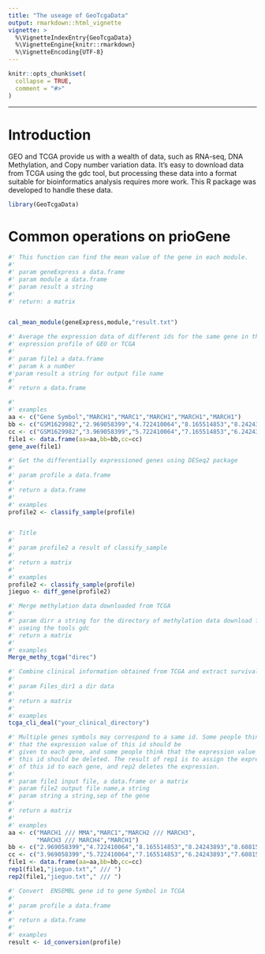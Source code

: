 ```yaml
---
title: "The useage of GeoTcgaData"
output: rmarkdown::html_vignette
vignette: >
  %\VignetteIndexEntry{GeoTcgaData}
  %\VignetteEngine{knitr::rmarkdown}
  %\VignetteEncoding{UTF-8}
---
```


```r
knitr::opts_chunk$set(
  collapse = TRUE,
  comment = "#>"
)
```
--------
# Introduction
GEO and TCGA provide us with a wealth of data, such as RNA-seq, DNA Methylation, 
and Copy number variation data. It's easy to download data from TCGA using the 
gdc tool, but processing these data into a format suitable for bioinformatics 
analysis requires more work. This R package was developed to handle these data.


```r
library(GeoTcgaData)
```

# Common operations on prioGene
```r

#' This function can find the mean value of the gene in each module.
#'
#' param geneExpress a data.frame
#' param module a data.frame
#' param result a string
#'
#' return: a matrix


cal_mean_module(geneExpress,module,"result.txt")

#' Average the expression data of different ids for the same gene in the chip
#' expression profile of GEO or TCGA
#'
#' param file1 a data.frame
#' param k a number
#'param result a string for output file name
#'
#' return a data.frame

#'
#' examples
aa <- c("Gene Symbol","MARCH1","MARC1","MARCH1","MARCH1","MARCH1")
bb <- c("GSM1629982","2.969058399","4.722410064","8.165514853","8.24243893","8.60815086")
cc <- c("GSM1629982","3.969058399","5.722410064","7.165514853","6.24243893","7.60815086")
file1 <- data.frame(aa=aa,bb=bb,cc=cc)
gene_ave(file1)

#' Get the differentially expressioned genes using DESeq2 package 
#'
#' param profile a data.frame
#'
#' return a data.frame
#'
#' examples
profile2 <- classify_sample(profile)


#' Title
#'
#' param profile2 a result of classify_sample
#'
#' return a matrix
#'
#' examples
profile2 <- classify_sample(profile)
jieguo <- diff_gene(profile2)

#' Merge methylation data downloaded from TCGA
#'
#' param dirr a string for the directory of methylation data download from tcga
#' useing the tools gdc
#' return a matrix
#'
#' examples
Merge_methy_tcga("direc")

#' Combine clinical information obtained from TCGA and extract survival data
#'
#' param Files_dir1 a dir data
#'
#' return a matrix
#'
#' examples
tcga_cli_deal("your_clinical_directory")

#' Multiple genes symbols may correspond to a same id. Some people think 
#' that the expression value of this id should be 
#' given to each gene, and some people think that the expression value of
#' this id should be deleted. The result of rep1 is to assign the expression
#' of this id to each gene, and rep2 deletes the expression.
#'
#' param file1 input file, a data.frame or a matrix
#' param file2 output file name,a string
#' param string a string,sep of the gene
#'
#' return a matrix
#'
#' examples
aa <- c("MARCH1 /// MMA","MARC1","MARCH2 /// MARCH3",
        "MARCH3 /// MARCH4","MARCH1")
bb <- c("2.969058399","4.722410064","8.165514853","8.24243893","8.60815086")
cc <- c("3.969058399","5.722410064","7.165514853","6.24243893","7.60815086")
file1 <- data.frame(aa=aa,bb=bb,cc=cc)
rep1(file1,"jieguo.txt"," /// ")
rep2(file1,"jieguo.txt"," /// ")

#' Convert  ENSEMBL gene id to gene Symbol in TCGA
#'
#' param profile a data.frame
#'
#' return a data.frame
#'
#' examples
result <- id_conversion(profile)


```
